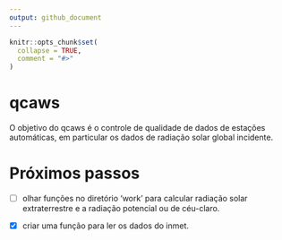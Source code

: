 ```yaml
---
output: github_document
---
```


<!-- README.md is generated from README.Rmd. Please edit that file -->

```r
knitr::opts_chunk$set(
  collapse = TRUE,
  comment = "#>"
)
```

# qcaws

<!-- badges: start -->
<!-- badges: end -->

O objetivo do qcaws é o controle de qualidade de dados de estações automáticas, em particular os dados de radiação solar global incidente.

# Próximos passos

- [ ] olhar funções no diretório 'work' para calcular radiação solar extraterrestre e a radiação potencial ou de céu-claro.

- [x] criar uma função para ler os dados do inmet.

